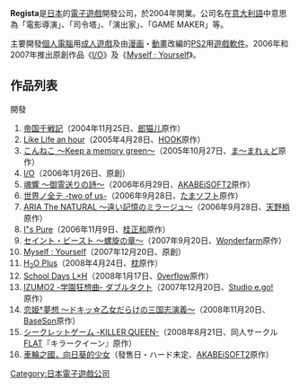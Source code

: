 {{unreferenced|time=2011-05-17T11:22:06+00:00}}

'''Regista'''是[[日本|日本]]的[[電子遊戲|電子遊戲]]開發公司，於2004年開業。公司名在[[意大利語|意大利語]]中意思為「電影導演」、「司令塔」、「演出家」、「GAME MAKER」等。

主要開發[[個人電腦|個人電腦]]用[[成人遊戲|成人遊戲]]及由[[漫画|漫画]]・[[動畫|動畫]]改編的[[PlayStation_2|PS2]]用[[遊戲軟件|遊戲軟件]]。2006年和2007年推出原創作品《[[I/O_(遊戲)|I/O]]》及《[[Myself_;_Yourself|Myself ; Yourself]]》。

== 作品列表 ==
;開發
#[[帝国千戦記|帝国千戦記]]（2004年11月25日、[[郎猫儿|郎猫儿]]原作）
#[[Like_Life|Like Life an hour]]（2005年4月28日、[[HOOK|HOOK]]原作）
#[[こんねこ|こんねこ 〜Keep a memory green〜]]（2005年10月27日、[[ま～まれぇど|ま～まれぇど]]原作）
#[[I/O_(遊戲)|I/O]]（2006年1月26日、原創）
#[[魂響〜たまゆら〜|魂響 〜御霊送りの詩〜]]（2006年6月29日、[[AKABEiSOFT2|AKABEiSOFT2]]原作）
#[[世界ノ全テ|世界ノ全テ -two of us-]]（2006年9月28日、[[たまソフト|たまソフト]]原作）
#[[水星領航員|ARIA The NATURAL 〜遠い記憶のミラージュ〜]]（2006年9月28日、[[天野梢|天野梢]]原作）
#[[I"s|I"s Pure]]（2006年11月9日、[[桂正和|桂正和]]原作）
#[[セイント・ビースト|セイント・ビースト 〜螺旋の章〜]]（2007年9月20日、[[Wonderfarm|Wonderfarm]]原作）
#[[Myself_;_Yourself|Myself ; Yourself]]（2007年12月20日、原創）
#[[H2O_-FOOTPRINTS_IN_THE_SAND-|H<sub>2</sub>O Plus]]（2008年4月24日、[[枕_(遊戲品牌)|枕]]原作）
#[[School_Days|School Days L×H]]（2008年1月17日、[[0verflow|0verflow]]原作）
#[[IZUMO2|IZUMO2 -学園狂想曲- ダブルタクト]]（2007年12月20日、[[Studio_e.go!|Studio e.go!]]原作）
#[[恋姫†夢想_〜ドキッ☆乙女だらけの三国志演義〜|恋姫†夢想 〜ドキッ☆乙女だらけの三国志演義〜]]（2008年11月20日、[[BaseSon|BaseSon]]原作）
#[[キラークイーン_(ゲーム)|シークレットゲーム -KILLER QUEEN-]]（2008年8月21日、同人サークル[[FLAT|FLAT]]『キラークイーン』原作）
#[[車輪之國，向日葵的少女|車輪之國，向日葵的少女]]（發售日・ハード未定、[[AKABEiSOFT2|AKABEiSOFT2]]原作）

[[Category:日本電子遊戲公司|Category:日本電子遊戲公司]]